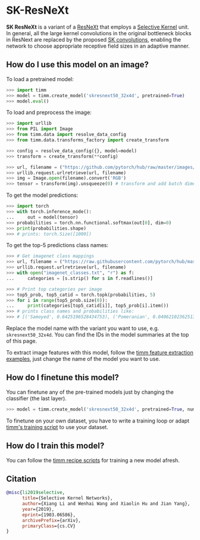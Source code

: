 # SK-ResNeXt

**SK ResNeXt** is a variant of a [ResNeXt](https://www.paperswithcode.com/method/resnext) that employs a [Selective Kernel](https://paperswithcode.com/method/selective-kernel) unit. In general, all the large kernel convolutions in the original bottleneck blocks in ResNext are replaced by the proposed [SK convolutions](https://paperswithcode.com/method/selective-kernel-convolution), enabling the network to choose appropriate receptive field sizes in an adaptive manner.

## How do I use this model on an image?

To load a pretrained model:

```py
>>> import timm
>>> model = timm.create_model('skresnext50_32x4d', pretrained=True)
>>> model.eval()
```

To load and preprocess the image:

```py 
>>> import urllib
>>> from PIL import Image
>>> from timm.data import resolve_data_config
>>> from timm.data.transforms_factory import create_transform

>>> config = resolve_data_config({}, model=model)
>>> transform = create_transform(**config)

>>> url, filename = ("https://github.com/pytorch/hub/raw/master/images/dog.jpg", "dog.jpg")
>>> urllib.request.urlretrieve(url, filename)
>>> img = Image.open(filename).convert('RGB')
>>> tensor = transform(img).unsqueeze(0) # transform and add batch dimension
```

To get the model predictions:

```py
>>> import torch
>>> with torch.inference_mode():
...     out = model(tensor)
>>> probabilities = torch.nn.functional.softmax(out[0], dim=0)
>>> print(probabilities.shape)
>>> # prints: torch.Size([1000])
```

To get the top-5 predictions class names:

```py
>>> # Get imagenet class mappings
>>> url, filename = ("https://raw.githubusercontent.com/pytorch/hub/master/imagenet_classes.txt", "imagenet_classes.txt")
>>> urllib.request.urlretrieve(url, filename) 
>>> with open("imagenet_classes.txt", "r") as f:
...     categories = [s.strip() for s in f.readlines()]

>>> # Print top categories per image
>>> top5_prob, top5_catid = torch.topk(probabilities, 5)
>>> for i in range(top5_prob.size(0)):
...     print(categories[top5_catid[i]], top5_prob[i].item())
>>> # prints class names and probabilities like:
>>> # [('Samoyed', 0.6425196528434753), ('Pomeranian', 0.04062102362513542), ('keeshond', 0.03186424449086189), ('white wolf', 0.01739676296710968), ('Eskimo dog', 0.011717947199940681)]
```

Replace the model name with the variant you want to use, e.g. `skresnext50_32x4d`. You can find the IDs in the model summaries at the top of this page.

To extract image features with this model, follow the [timm feature extraction examples](../feature_extraction), just change the name of the model you want to use.

## How do I finetune this model?

You can finetune any of the pre-trained models just by changing the classifier (the last layer).

```py
>>> model = timm.create_model('skresnext50_32x4d', pretrained=True, num_classes=NUM_FINETUNE_CLASSES)
```
To finetune on your own dataset, you have to write a training loop or adapt [timm's training
script](https://github.com/rwightman/pytorch-image-models/blob/master/train.py) to use your dataset.

## How do I train this model?

You can follow the [timm recipe scripts](../training_script) for training a new model afresh.

## Citation

```BibTeX
@misc{li2019selective,
      title={Selective Kernel Networks}, 
      author={Xiang Li and Wenhai Wang and Xiaolin Hu and Jian Yang},
      year={2019},
      eprint={1903.06586},
      archivePrefix={arXiv},
      primaryClass={cs.CV}
}
```

<!--
Type: model-index
Collections:
- Name: SKResNeXt
  Paper:
    Title: Selective Kernel Networks
    URL: https://paperswithcode.com/paper/selective-kernel-networks
Models:
- Name: skresnext50_32x4d
  In Collection: SKResNeXt
  Metadata:
    FLOPs: 5739845824
    Parameters: 27480000
    File Size: 110340975
    Architecture:
    - Convolution
    - Dense Connections
    - Global Average Pooling
    - Grouped Convolution
    - Max Pooling
    - Residual Connection
    - Selective Kernel
    - Softmax
    Tasks:
    - Image Classification
    Training Data:
    - ImageNet
    Training Resources: 8x GPUs
    ID: skresnext50_32x4d
    LR: 0.1
    Epochs: 100
    Layers: 50
    Crop Pct: '0.875'
    Momentum: 0.9
    Batch Size: 256
    Image Size: '224'
    Weight Decay: 0.0001
    Interpolation: bicubic
  Code: https://github.com/rwightman/pytorch-image-models/blob/a7f95818e44b281137503bcf4b3e3e94d8ffa52f/timm/models/sknet.py#L210
  Weights: https://github.com/rwightman/pytorch-image-models/releases/download/v0.1-weights/skresnext50_ra-f40e40bf.pth
  Results:
  - Task: Image Classification
    Dataset: ImageNet
    Metrics:
      Top 1 Accuracy: 80.15%
      Top 5 Accuracy: 94.64%
-->